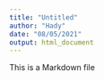 ```yaml
---
title: "Untitled"
author: "Hady"
date: "08/05/2021"
output: html_document
---
```


This is a Markdown file